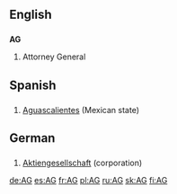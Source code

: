 {{see|ag|Ag}}
==English==
==={{initialism}}===
'''AG'''
#Attorney General

==Spanish==
==={{abbreviation}}===
#[[Aguascalientes]] (Mexican state)

==German==
==={{initialism}}===
#[[Aktiengesellschaft]] (corporation)

[[de:AG]]
[[es:AG]]
[[fr:AG]]
[[pl:AG]]
[[ru:AG]]
[[sk:AG]]
[[fi:AG]]